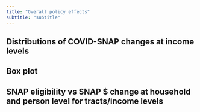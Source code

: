 ```yaml
---
title: "Overall policy effects"
subtitle: "subtitle"
---
```

## Distributions of COVID-SNAP changes at income levels

## Box plot

## SNAP eligibility vs SNAP $ change at household and person level for tracts/income levels